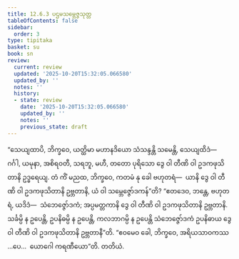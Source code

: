 ```yaml
---
title: 12.6.3 ပဌမသမ္ဘေဇ္ဇသုတ္တ
tableOfContents: false
sidebar:
  order: 3
type: tipitaka
basket: su
book: sn
review:
  current: review
  updated: '2025-10-20T15:32:05.066580'
  updated_by: ''
  notes: ''
  history:
  - state: review
    date: '2025-10-20T15:32:05.066580'
    updated_by: ''
    notes: ''
    previous_state: draft
---
```



<DynamicBreadcrumb />


<ReviewStatus review={frontmatter.review} showDetails={true} />

<HypothesisAnnotation frontmatter={frontmatter} />

<Division number="1123" book="sn" e="ch" v="18" p="447">

<Paragraph number="2413" book="sn">
“သေယျထာပိ, ဘိက္ခဝေ, ယတ္ထိမာ မဟာနဒိယော သံသန္ဒန္တိ သမေန္တိ, သေယျထိဒံ—  ဂင်္ဂါ, ယမုနာ, အစိရဝတီ, သရဘူ, မဟီ, တတော ပုရိသော ဒွေ ဝါ တီဏိ ဝါ ဥဒကဖုသိတာနိ ဥဒ္ဓရေယျ. တံ ကိံ မညထ, ဘိက္ခဝေ, ကတမံ နု ခေါ ဗဟုတရံ—  ယာနိ ဒွေ ဝါ တီဏိ ဝါ ဥဒကဖုသိတာနိ ဥဗ္ဘတာနိ, ယံ ဝါ သမ္ဘေဇ္ဇော်ဒကန်”တိ? “ဧတဒေဝ, ဘန္တေ, ဗဟုတရံ, ယဒိဒံ—  သံဘေဇ္ဇော်ဒကံ; အပ္ပမတ္တကာနိ ဒွေ ဝါ တီဏိ ဝါ ဥဒကဖုသိတာနိ ဥဗ္ဘတာနိ. သင်္ခမ္ပိ န ဥပေန္တိ, ဥပနိဓမ္ပိ န ဥပေန္တိ, ကလဘာဂမ္ပိ န ဥပေန္တိ သံဘေဇ္ဇော်ဒကံ ဥပနိဓာယ ဒွေ ဝါ တီဏိ ဝါ ဥဒကဖုသိတာနိ ဥဗ္ဘတာနီ”တိ. “ဧဝမေဝ ခေါ, ဘိက္ခဝေ, အရိယသာဝကဿ …ပေ…  ယောဂေါ ကရဏီယော”တိ.

</Paragraph>
</Division>

<Paragraph number="2414" type="center" book="sn">
တတိယံ.
</Paragraph>